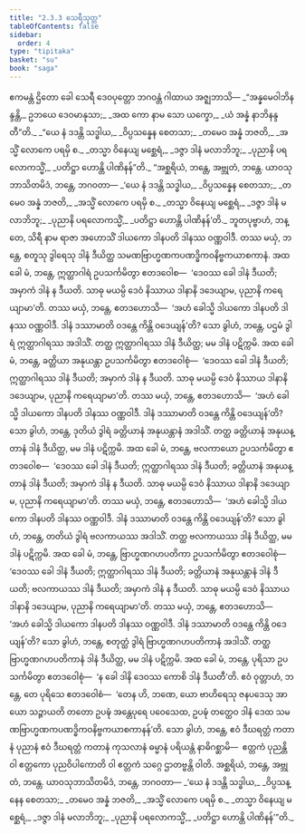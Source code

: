 ```yaml
---
title: "2.3.3 သေရီသုတ္တ"
tableOfContents: false
sidebar:
  order: 4
type: "tipitaka"
basket: "su"
book: "saga"
---
```



<DynamicBreadcrumb />

<Division number="104" book="saga">

<Paragraph number="494" book="saga">
ဧကမန္တံ ဌိတော ခေါ သေရီ ဒေဝပုတ္တော ဘဂဝန္တံ ဂါထာယ အဇ္ဈဘာသိ—
</Paragraph>

<Paragraph number="495" type="verses" book="saga">
_“အန္နမေဝါဘိနန္ဒန္တိ,_  
ဥဘယေ ဒေဝမာနုသာ;_  
_အထ ကော နာမ သော ယက္ခော,_  
_ယံ အန္နံ နာဘိနန္ဒတီ”တိ._  

</Paragraph>

<Paragraph number="496" type="verses" book="saga">
_“ယေ နံ ဒဒန္တိ သဒ္ဓါယ,_  
_ဝိပ္ပသန္နေန စေတသာ;_  
_တမေဝ အန္နံ ဘဇတိ,_  
_အသ္မိံ လောကေ ပရမှိ စ._  

</Paragraph>

<Paragraph number="497" type="verses" book="saga">
_တသ္မာ ဝိနေယျ မစ္ဆေရံ,_  
_ဒဇ္ဇာ ဒါနံ မလာဘိဘူ;_  
_ပုညာနိ ပရလောကသ္မိံ,_  
_ပတိဋ္ဌာ ဟောန္တိ ပါဏိနန်”တိ._  

</Paragraph>

<Paragraph number="498" book="saga">
“အစ္ဆရိယံ, ဘန္တေ, အဗ္ဘုတံ, ဘန္တေ. ယာဝသုဘာသိတမိဒံ, ဘန္တေ, ဘဂဝတာ—
</Paragraph>

<Paragraph number="499" type="verses" book="saga">
_‘ယေ နံ ဒဒန္တိ သဒ္ဓါယ,_  
_ဝိပ္ပသန္နေန စေတသာ;_  
_တမေဝ အန္နံ ဘဇတိ,_  
_အသ္မိံ လောကေ ပရမှိ စ._  

</Paragraph>

<Paragraph number="500" type="verses" book="saga">
_တသ္မာ ဝိနေယျ မစ္ဆေရံ,_  
_ဒဇ္ဇာ ဒါနံ မလာဘိဘူ;_  
_ပုညာနိ ပရလောကသ္မိံ,_  
_ပတိဋ္ဌာ ဟောန္တိ ပါဏိနန်’တိ._  

</Paragraph>

<Paragraph number="501" book="saga">
ဘူတပုဗ္ဗာဟံ, ဘန္တေ, သိရီ နာမ ရာဇာ အဟောသိံ ဒါယကော ဒါနပတိ ဒါနဿ ဝဏ္ဏဝါဒီ. တဿ မယှံ, ဘန္တေ, စတူသု ဒွါရေသု ဒါနံ ဒီယိတ္ထ သမဏဗြာဟ္မဏကပဏဒ္ဓိကဝနိဗ္ဗကယာစကာနံ. အထ ခေါ မံ, ဘန္တေ, ဣတ္ထာဂါရံ ဥပသင်္ကမိတွာ ဧတဒဝေါစ—  ‘ဒေဝဿ ခေါ ဒါနံ ဒီယတိ; အမှာကံ ဒါနံ န ဒီယတိ. သာဓု မယမ္ပိ ဒေဝံ နိဿာယ ဒါနာနိ ဒဒေယျာမ, ပုညာနိ ကရေယျာမာ’တိ. တဿ မယှံ, ဘန္တေ, ဧတဒဟောသိ—  ‘အဟံ ခေါသ္မိ ဒါယကော ဒါနပတိ ဒါနဿ ဝဏ္ဏဝါဒီ. ဒါနံ ဒဿာမာတိ ဝဒန္တေ ကိန္တိ ဝဒေယျန်’တိ? သော ခွါဟံ, ဘန္တေ, ပဌမံ ဒွါရံ ဣတ္ထာဂါရဿ အဒါသိံ. တတ္ထ ဣတ္ထာဂါရဿ ဒါနံ ဒီယိတ္ထ; မမ ဒါနံ ပဋိက္ကမိ.
</Paragraph>

<Paragraph number="502" book="saga">
အထ ခေါ မံ, ဘန္တေ, ခတ္တိယာ အနုယန္တာ ဥပသင်္ကမိတွာ ဧတဒဝေါစုံ—  ‘ဒေဝဿ ခေါ ဒါနံ ဒီယတိ; ဣတ္ထာဂါရဿ ဒါနံ ဒီယတိ; အမှာကံ ဒါနံ န ဒီယတိ. သာဓု မယမ္ပိ ဒေဝံ နိဿာယ ဒါနာနိ ဒဒေယျာမ, ပုညာနိ ကရေယျာမာ’တိ. တဿ မယှံ, ဘန္တေ, ဧတဒဟောသိ—  ‘အဟံ ခေါသ္မိ ဒါယကော ဒါနပတိ ဒါနဿ ဝဏ္ဏဝါဒီ. ဒါနံ ဒဿာမာတိ ဝဒန္တေ ကိန္တိ ဝဒေယျန်’တိ? သော ခွါဟံ, ဘန္တေ, ဒုတိယံ ဒွါရံ ခတ္တိယာနံ အနုယန္တာနံ အဒါသိံ. တတ္ထ ခတ္တိယာနံ အနုယန္တာနံ ဒါနံ ဒီယိတ္ထ, မမ ဒါနံ ပဋိက္ကမိ.
</Paragraph>

<Paragraph number="503" book="saga">
အထ ခေါ မံ, ဘန္တေ, ဗလကာယော ဥပသင်္ကမိတွာ ဧတဒဝေါစ—  ‘ဒေဝဿ ခေါ ဒါနံ ဒီယတိ; ဣတ္ထာဂါရဿ ဒါနံ ဒီယတိ; ခတ္တိယာနံ အနုယန္တာနံ ဒါနံ ဒီယတိ; အမှာကံ ဒါနံ န ဒီယတိ. သာဓု မယမ္ပိ ဒေဝံ နိဿာယ ဒါနာနိ ဒဒေယျာမ, ပုညာနိ ကရေယျာမာ’တိ. တဿ မယှံ, ဘန္တေ, ဧတဒဟောသိ—  ‘အဟံ ခေါသ္မိ ဒါယကော ဒါနပတိ ဒါနဿ ဝဏ္ဏဝါဒီ. ဒါနံ ဒဿာမာတိ ဝဒန္တေ ကိန္တိ ဝဒေယျန်’တိ? သော ခွါဟံ, ဘန္တေ, တတိယံ ဒွါရံ ဗလကာယဿ အဒါသိံ. တတ္ထ ဗလကာယဿ ဒါနံ ဒီယိတ္ထ, မမ ဒါနံ ပဋိက္ကမိ.
</Paragraph>

<Paragraph number="504" book="saga">
အထ ခေါ မံ, ဘန္တေ, ဗြာဟ္မဏဂဟပတိကာ ဥပသင်္ကမိတွာ ဧတဒဝေါစုံ—  ‘ဒေဝဿ ခေါ ဒါနံ ဒီယတိ; ဣတ္ထာဂါရဿ ဒါနံ ဒီယတိ; ခတ္တိယာနံ အနုယန္တာနံ ဒါနံ ဒီယတိ; ဗလကာယဿ ဒါနံ ဒီယတိ; အမှာကံ ဒါနံ န ဒီယတိ. သာဓု မယမ္ပိ ဒေဝံ နိဿာယ ဒါနာနိ ဒဒေယျာမ, ပုညာနိ ကရေယျာမာ’တိ. တဿ မယှံ, ဘန္တေ, ဧတဒဟောသိ—  ‘အဟံ ခေါသ္မိ ဒါယကော ဒါနပတိ ဒါနဿ ဝဏ္ဏဝါဒီ. ဒါနံ ဒဿာမာတိ ဝဒန္တေ ကိန္တိ ဝဒေယျန်’တိ? သော ခွါဟံ, ဘန္တေ, စတုတ္ထံ ဒွါရံ ဗြာဟ္မဏဂဟပတိကာနံ အဒါသိံ. တတ္ထ ဗြာဟ္မဏဂဟပတိကာနံ ဒါနံ ဒီယိတ္ထ, မမ ဒါနံ ပဋိက္ကမိ.
</Paragraph>

<Paragraph number="505" book="saga">
အထ ခေါ မံ, ဘန္တေ, ပုရိသာ ဥပသင်္ကမိတွာ ဧတဒဝေါစုံ—  ‘န ခေါ ဒါနိ ဒေဝဿ ကောစိ ဒါနံ ဒီယတီ’တိ. ဧဝံ ဝုတ္တာဟံ, ဘန္တေ, တေ ပုရိသေ ဧတဒဝေါစံ—  ‘တေန ဟိ, ဘဏေ, ယော ဗာဟိရေသု ဇနပဒေသု အာယော သဉ္ဇာယတိ တတော ဥပဍ္ဎံ အန္တေပုရေ ပဝေသေထ, ဥပဍ္ဎံ တတ္ထေဝ ဒါနံ ဒေထ သမဏဗြာဟ္မဏကပဏဒ္ဓိကဝနိဗ္ဗကယာစကာနန်’တိ. သော ခွါဟံ, ဘန္တေ, ဧဝံ ဒီဃရတ္တံ ကတာနံ ပုညာနံ ဧဝံ ဒီဃရတ္တံ ကတာနံ ကုသလာနံ ဓမ္မာနံ ပရိယန္တံ နာဓိဂစ္ဆာမိ—  ဧတ္တကံ ပုညန္တိ ဝါ ဧတ္တကော ပုညဝိပါကောတိ ဝါ ဧတ္တကံ သဂ္ဂေ ဌာတဗ္ဗန္တိ ဝါတိ. အစ္ဆရိယံ, ဘန္တေ, အဗ္ဘုတံ, ဘန္တေ. ယာဝသုဘာသိတမိဒံ, ဘန္တေ, ဘဂဝတာ—
</Paragraph>

<Paragraph number="506" type="verses" book="saga">
_‘ယေ နံ ဒဒန္တိ သဒ္ဓါယ,_  
_ဝိပ္ပသန္နေန စေတသာ;_  
_တမေဝ အန္နံ ဘဇတိ,_  
_အသ္မိံ လောကေ ပရမှိ စ._  

</Paragraph>

<Paragraph number="507" type="verses" book="saga">
_တသ္မာ ဝိနေယျ မစ္ဆေရံ,_  
_ဒဇ္ဇာ ဒါနံ မလာဘိဘူ;_  
_ပုညာနိ ပရလောကသ္မိံ,_  
_ပတိဋ္ဌာ ဟောန္တိ ပါဏိနန်’”တိ._
</Paragraph>
</Division>